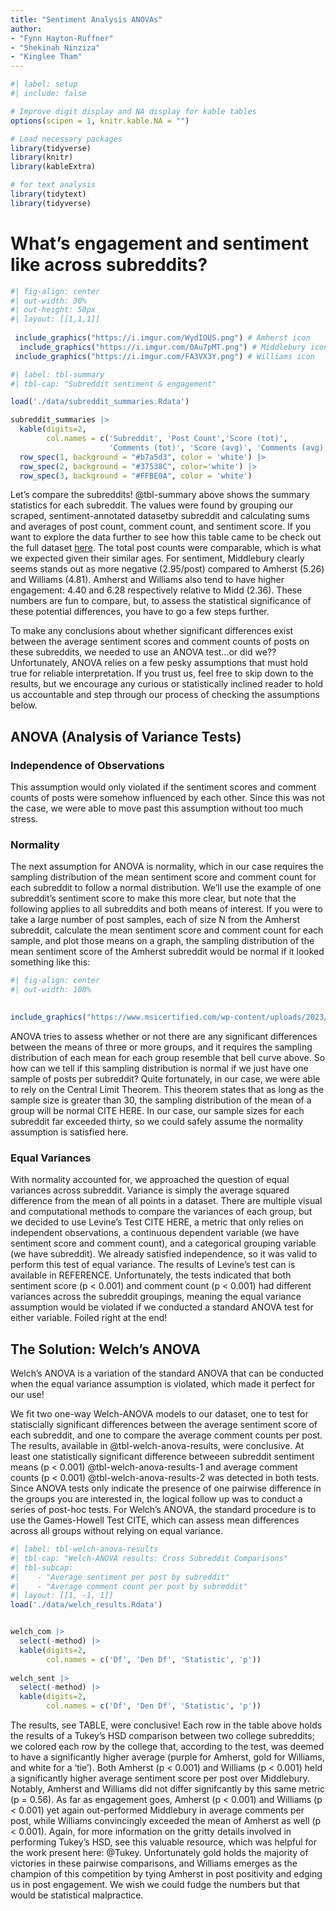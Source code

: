 ```yaml
---
title: "Sentiment Analysis ANOVAs"
author: 
- "Fynn Hayton-Ruffner"
- "Shekinah Ninziza"
- "Kinglee Tham"
---
```



```r
#| label: setup
#| include: false

# Improve digit display and NA display for kable tables
options(scipen = 1, knitr.kable.NA = "")

# Load necessary packages
library(tidyverse)
library(knitr)
library(kableExtra)

# for text analysis
library(tidytext)
library(tidyverse)
```

# What's engagement and sentiment like across subreddits?


```r
#| fig-align: center
#| out-width: 30%
#| out-height: 50px
#| layout: [[1,1,1]]
 
 include_graphics("https://i.imgur.com/WydIOUS.png") # Amherst icon
  include_graphics("https://i.imgur.com/0Au7pMT.png") # Middlebury icon
 include_graphics("https://i.imgur.com/FA3VX3Y.png") # Williams icon


```
 

```r
#| label: tbl-summary
#| tbl-cap: "Subreddit sentiment & engagement"

load('./data/subreddit_summaries.Rdata')

subreddit_summaries |>
  kable(digits=2, 
        col.names = c('Subreddit', 'Post Count','Score (tot)', 
                      'Comments (tot)', 'Score (avg)', 'Comments (avg)')) |>
  row_spec(1, background = "#b7a5d3", color = 'white') |>
  row_spec(2, background = "#37538C", color='white') |>
  row_spec(3, background = "#FFBE0A", color = 'white')

```

Let's compare the subreddits! @tbl-summary above shows the summary statistics for each subreddit. The values were found by grouping our scraped, sentiment-annotated datasetby subreddit and calculating sums and averages of post count, comment count, and sentiment score. If you want to explore the data further to see how this table came to be check out the full dataset [here](index.qmd#fig-raw-data). The total post counts were comparable, which is what we expected given their similar ages. For sentiment, Middlebury clearly seems stands out as more negative (2.95/post) compared to Amherst (5.26) and Williams (4.81). Amherst and Williams also tend to have higher engagement: 4.40 and 6.28 respectively relative to Midd (2.36). These numbers are fun to compare, but, to assess the statistical significance of these potential differences, you have to go a few steps further.

To make any conclusions about whether significant differences exist between the average sentiment scores and comment counts of posts on these subreddits, we needed to use an ANOVA test...or did we?? Unfortunately, ANOVA relies on a few pesky assumptions that must hold true for reliable interpretation. If you trust us, feel free to skip down to the results, but we encourage any curious or statistically inclined reader to hold us accountable and step through our process of checking the assumptions below.

## ANOVA (Analysis of Variance Tests)

### Independence of Observations

This assumption would only violated if the sentiment scores and comment counts of posts were somehow influenced by each other. Since this was not the case, we were able to move past this assumption without too much stress. 

### Normality

The next assumption for ANOVA is normality, which in our case requires the sampling distribution of the mean sentiment score and comment count for each subreddit to follow a normal distribution. We'll use the example of one subreddit's sentiment score to make this more clear, but note that the following applies to all subreddits and both means of interest. If you were to take a large number of post samples, each of size N from the Amherst subreddit, calculate the mean sentiment score and comment count for each sample, and plot those means on a graph, the sampling distribution of the mean sentiment score of the Amherst subreddit would be normal if it looked something like this:

```r
#| fig-align: center
#| out-width: 100%

 
include_graphics("https://www.msicertified.com/wp-content/uploads/2023/01/Standard_deviation_diagram.png")


```

ANOVA tries to assess whether or not there are any significant differences between the means of three or more groups, and it requires the sampling distribution of each mean for each group resemble that bell curve above. So how can we tell if this sampling distribution is normal if we just have one sample of posts per subreddit? Quite fortunately, in our case, we were able to rely on the Central Limit Theorem. This theorem states that as long as the sample size is greater than 30, the sampling distribution of the mean of a group will be normal CITE HERE. In our case, our sample sizes for each subreddit far exceeded thirty, so we could safely assume the normality assumption is satisfied here.

### Equal Variances

With normality accounted for, we approached the question of equal variances across subreddit. Variance is simply the average squared difference from the mean of all points in a dataset. There are multiple visual and computational methods to compare the variances of each group, but we decided to use Levine's Test CITE HERE, a metric that only relies on independent observations,
a continuous dependent variable (we have sentiment score and comment count), and a categorical grouping variable (we have subreddit). We already satisfied independence, so it was valid to perform this test of equal variance. The results of Levine's test can is available in REFERENCE. Unfortunately, the tests indicated that both sentiment score (p < 0.001) and comment count (p < 0.001) had different variances across the subreddit groupings, meaning the equal variance assumption would be violated if we conducted a standard ANOVA test for either variable. Foiled right at the end!

## The Solution: Welch's ANOVA

Welch's ANOVA is a variation of the standard ANOVA that can be conducted when the equal variance assumption is violated, which made it perfect for our use!

We fit two one-way Welch-ANOVA models to our dataset, one to test for statiscially significant differences between the average sentiment score of each subreddit, and one to compare the average comment counts per post. The results, available in @tbl-welch-anova-results, were conclusive. At least one statistically significant difference betweeen subreddit sentiment means (p < 0.001) @tbl-welch-anova-results-1 and average comment counts (p < 0.001) @tbl-welch-anova-results-2 was detected in both tests. Since ANOVA tests only indicate the presence of one pairwise difference in the groups you are interested in, the logical follow up was to conduct a series of post-hoc tests. For Welch's ANOVA, the standard procedure is to use the Games-Howell Test CITE, which can assess mean differences across all groups without relying on equal variance.

```r
#| label: tbl-welch-anova-results
#| tbl-cap: "Welch-ANOVA results: Cross Subreddit Comparisons"
#| tbl-subcap: 
#|    - "Average sentiment per post by subreddit"
#|    - "Average comment count per post by subreddit"
#| layout: [[1, -1, 1]] 
load('./data/welch_results.Rdata')


welch_com |>
  select(-method) |>
  kable(digits=2,
        col.names = c('Df', 'Den Df', 'Statistic', 'p'))
  
welch_sent |>
  select(-method) |>
  kable(digits=2,
        col.names = c('Df', 'Den Df', 'Statistic', 'p'))

```

The results, see TABLE, were conclusive! Each row in the table above holds the results of a Tukey's HSD comparison between two college subreddits; we colored each row by the college that, according to the test, was deemed to have a significantly higher average (purple for Amherst, gold for Williams, and white for a 'tie'). Both Amherst (p < 0.001) and Williams (p < 0.001) held a significantly higher average sentiment score per post over Middlebury. Notably, Amherst and Williams did not differ signifcantly by this same metric (p = 0.56). As far as engagement goes, Amherst (p < 0.001) and Williams (p < 0.001) yet again out-performed Middlebury in average comments per post, while Williams convincingly exceeded the mean of Amherst as well (p < 0.001). Again, for more information on the gritty details involved in performing Tukey's HSD, see this valuable resource, which was helpful for the work present here: @Tukey. Unfortunately gold holds the majority of victories in these pairwise comparisons, and Williams emerges as the champion of this competition by tying Amherst in post positivity and edging us in post engagement. We wish we could fudge the numbers but that would be statistical malpractice.